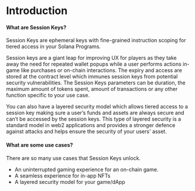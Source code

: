 # Introduction

#### What are Session Keys?

Session Keys are ephemeral keys with fine-grained instruction scoping for tiered access in your Solana Programs.

Session keys are a giant leap for improving UX for players as they take away the need for repeated wallet popups while a user performs actions in-game like purchases or on-chain interactions. The expiry and access are stored at the contract level which immunes session keys from potential security vulnerabilities. The Session Keys parameters can be duration, the maximum amount of tokens spent, amount of transactions or any other function specific to your use case.


You can also have a layered security model which allows tiered access to a session key making sure a user’s funds and assets are always secure and can’t be accessed by the session keys. 
This type of layered security is a standard model in web2 applications and provides a stronger defence against attacks and helps ensure the security of your users' asset.


#### What are some use cases?

There are so many use cases that Session Keys unlock. 

* An uninterrupted gaming experience for an on-chain game.
* A seamless experience for in-app NFTs
* A layered security model for your game/dApp